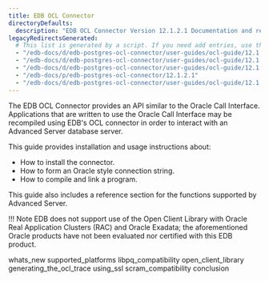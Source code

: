 ```yaml
---
title: EDB OCL Connector
directoryDefaults:
  description: "EDB OCL Connector Version 12.1.2.1 Documentation and release notes."
legacyRedirectsGenerated:
  # This list is generated by a script. If you need add entries, use the `legacyRedirects` key.
  - "/edb-docs/d/edb-postgres-ocl-connector/user-guides/ocl-guide/12.1.2.1/conclusion.html"
  - "/edb-docs/d/edb-postgres-ocl-connector/user-guides/ocl-guide/12.1.2.1/genindex.html"
  - "/edb-docs/d/edb-postgres-ocl-connector/user-guides/ocl-guide/12.1.2.1/whats_new.html"
  - "/edb-docs/p/edb-postgres-ocl-connector/12.1.2.1"
  - "/edb-docs/d/edb-postgres-ocl-connector/user-guides/ocl-guide/12.1.2.1/index.html"
---
```


The EDB OCL Connector provides an API similar to the Oracle Call Interface. Applications that are written to use the Oracle Call Interface may be recompiled using EDB's OCL connector in order to interact with an Advanced Server database server.

This guide provides installation and usage instructions about:

-   How to install the connector.
-   How to form an Oracle style connection string.
-   How to compile and link a program.

This guide also includes a reference section for the functions supported by Advanced Server.

!!! Note
    EDB does not support use of the Open Client Library with Oracle Real Application Clusters (RAC) and Oracle Exadata; the aforementioned Oracle products have not been evaluated nor certified with this EDB product.

<div class="toctree" maxdepth="3">

whats_new supported_platforms libpq_compatibility open_client_library generating_the_ocl_trace using_ssl scram_compatibility conclusion

</div>

